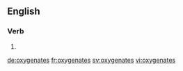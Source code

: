 ==English==

===Verb===
{{head|en}}

# {{en-third-person singular of|oxygenate}}

[[de:oxygenates]]
[[fr:oxygenates]]
[[sv:oxygenates]]
[[vi:oxygenates]]